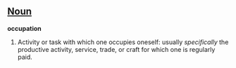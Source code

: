 ==[[Noun]]==

'''occupation'''

#Activity or task with which one occupies oneself: usually ''specifically'' the productive activity, service, trade, or craft for which one is regularly paid.
